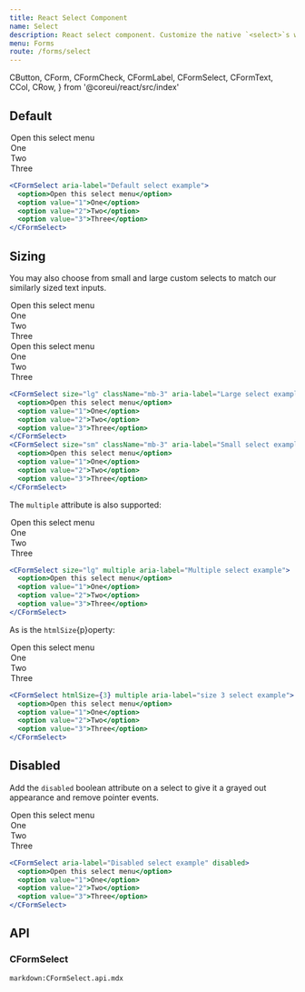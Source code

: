 ```yaml
---
title: React Select Component
name: Select
description: React select component. Customize the native `<select>`s with custom CSS that changes the element's initial appearance.
menu: Forms
route: /forms/select
---
```


  CButton,
  CForm,
  CFormCheck,
  CFormLabel,
  CFormSelect,
  CFormText,
  CCol,
  CRow,
} from '@coreui/react/src/index'

## Default

<Example>
  <CFormSelect aria-label="Default select example">
    <option>Open this select menu</option>
    <option value="1">One</option>
    <option value="2">Two</option>
    <option value="3">Three</option>
  </CFormSelect>
</Example>

```jsx
<CFormSelect aria-label="Default select example">
  <option>Open this select menu</option>
  <option value="1">One</option>
  <option value="2">Two</option>
  <option value="3">Three</option>
</CFormSelect>
```

## Sizing

You may also choose from small and large custom selects to match our similarly sized text inputs.

<Example>
  <CFormSelect size="lg" className="mb-3" aria-label="Large select example">
    <option>Open this select menu</option>
    <option value="1">One</option>
    <option value="2">Two</option>
    <option value="3">Three</option>
  </CFormSelect>
  <CFormSelect size="sm" className="mb-3" aria-label="Small select example">
    <option>Open this select menu</option>
    <option value="1">One</option>
    <option value="2">Two</option>
    <option value="3">Three</option>
  </CFormSelect>
</Example>

```jsx
<CFormSelect size="lg" className="mb-3" aria-label="Large select example">
  <option>Open this select menu</option>
  <option value="1">One</option>
  <option value="2">Two</option>
  <option value="3">Three</option>
</CFormSelect>
<CFormSelect size="sm" className="mb-3" aria-label="Small select example">
  <option>Open this select menu</option>
  <option value="1">One</option>
  <option value="2">Two</option>
  <option value="3">Three</option>
</CFormSelect>
```

The `multiple` attribute is also supported:

<Example>
  <CFormSelect size="lg" multiple aria-label="Multiple select example">
    <option>Open this select menu</option>
    <option value="1">One</option>
    <option value="2">Two</option>
    <option value="3">Three</option>
  </CFormSelect>
</Example>

```jsx
<CFormSelect size="lg" multiple aria-label="Multiple select example">
  <option>Open this select menu</option>
  <option value="1">One</option>
  <option value="2">Two</option>
  <option value="3">Three</option>
</CFormSelect>
```

As is the `htmlSize`{p}operty:

<Example>
  <CFormSelect htmlSize={3} multiple aria-label="size 3 select example">
    <option>Open this select menu</option>
    <option value="1">One</option>
    <option value="2">Two</option>
    <option value="3">Three</option>
  </CFormSelect>
</Example>

```jsx
<CFormSelect htmlSize={3} multiple aria-label="size 3 select example">
  <option>Open this select menu</option>
  <option value="1">One</option>
  <option value="2">Two</option>
  <option value="3">Three</option>
</CFormSelect>
```

## Disabled

Add the `disabled` boolean attribute on a select to give it a grayed out appearance and remove pointer events.

<Example>
  <CFormSelect aria-label="Disabled select example" disabled>
    <option>Open this select menu</option>
    <option value="1">One</option>
    <option value="2">Two</option>
    <option value="3">Three</option>
  </CFormSelect>
</Example>

```jsx
<CFormSelect aria-label="Disabled select example" disabled>
  <option>Open this select menu</option>
  <option value="1">One</option>
  <option value="2">Two</option>
  <option value="3">Three</option>
</CFormSelect>
```

## API

### CFormSelect

`markdown:CFormSelect.api.mdx`
